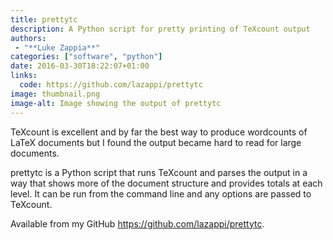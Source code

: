 ```yaml
---
title: prettytc
description: A Python script for pretty printing of TeXcount output
authors:
 - "**Luke Zappia**"
categories: ["software", "python"]
date: 2016-03-30T18:22:07+01:00
links:
  code: https://github.com/lazappi/prettytc
image: thumbnail.png
image-alt: Image showing the output of prettytc
---
```


TeXcount is excellent and by far the best way to produce wordcounts of LaTeX documents but I found the output became hard to read for large documents.

prettytc is a Python script that runs TeXcount and parses the output in a way that shows more of the document structure and provides totals at each level.
It can be run from the command line and any options are passed to TeXcount.

Available from my GitHub <https://github.com/lazappi/prettytc>.
